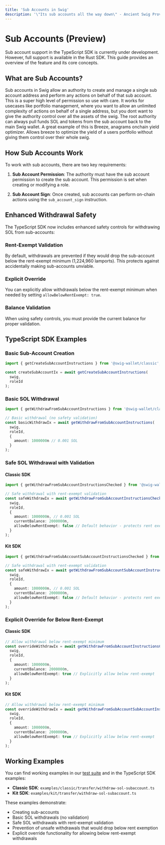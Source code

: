 ```yaml
---
title: 'Sub Accounts in Swig'
description: '\"Its sub accounts all the way down\" - Ancient Swig Proverb'
---
```


# Sub Accounts (Preview)

<Note>
Sub account support in the TypeScript SDK is currently under development. However, full support is available in the Rust SDK. This guide provides an overview of the feature and its core concepts.
</Note>

## What are Sub Accounts?

Sub accounts in Swig allow an authority to create and manage a single sub account address and perform any actions on behalf of that sub account. This is a super high level of permission so use with care. It works for usecases like portfolio management, where you want to allow an unlimited complexity of actions on behalf of a single address, but you dont want to give the authority control over all the assets of the swig. The root authority can always pull funds SOL and tokens from the sub account back to the main Swig wallet. 
A great example of this is Breeze, anagrams onchain yield optimizer. Allows breeze to optimize the yield of a users portfolio without giving them control over their whole swig. 

## How Sub Accounts Work

To work with sub accounts, there are two key requirements:

1. **Sub Account Permission**: The authority must have the sub account permission to create the sub account. This permission is set when creating or modifying a role.

2. **Sub Account Sign**: Once created, sub accounts can perform on-chain actions using the `sub_account_sign` instruction.

## Enhanced Withdrawal Safety

The TypeScript SDK now includes enhanced safety controls for withdrawing SOL from sub-accounts:

### Rent-Exempt Validation
By default, withdrawals are prevented if they would drop the sub-account below the rent-exempt minimum (1,224,960 lamports). This protects against accidentally making sub-accounts unviable.

### Explicit Override
You can explicitly allow withdrawals below the rent-exempt minimum when needed by setting `allowBelowRentExempt: true`.

### Balance Validation
When using safety controls, you must provide the current balance for proper validation.

## TypeScript SDK Examples

### Basic Sub-Account Creation

```typescript
import { getCreateSubAccountInstructions } from '@swig-wallet/classic';

const createSubAccountIx = await getCreateSubAccountInstructions(
  swig,
  roleId
);
```

### Basic SOL Withdrawal

```typescript
import { getWithdrawFromSubAccountInstructions } from '@swig-wallet/classic';

// Basic withdrawal (no safety validation)
const basicWithdrawIx = await getWithdrawFromSubAccountInstructions(
  swig,
  roleId,
  {
    amount: 1000000n // 0.001 SOL
  }
);
```

### Safe SOL Withdrawal with Validation

#### Classic SDK
```typescript
import { getWithdrawFromSubAccountInstructionsChecked } from '@swig-wallet/classic';

// Safe withdrawal with rent-exempt validation
const safeWithdrawIx = await getWithdrawFromSubAccountInstructionsChecked(
  swig,
  roleId,
  {
    amount: 1000000n, // 0.001 SOL
    currentBalance: 2000000n,
    allowBelowRentExempt: false // Default behavior - protects rent exemption
  }
);
```

#### Kit SDK
```typescript
import { getWithdrawFromSubAccountSubAccountInstructionsChecked } from '@swig-wallet/kit';

// Safe withdrawal with rent-exempt validation
const safeWithdrawIx = await getWithdrawFromSubAccountSubAccountInstructionsChecked(
  swig,
  roleId,
  {
    amount: 1000000n, // 0.001 SOL
    currentBalance: 2000000n,
    allowBelowRentExempt: false // Default behavior - protects rent exemption
  }
);
```

### Explicit Override for Below Rent-Exempt

#### Classic SDK
```typescript
// Allow withdrawal below rent-exempt minimum
const overrideWithdrawIx = await getWithdrawFromSubAccountInstructionsChecked(
  swig,
  roleId,
  {
    amount: 1000000n,
    currentBalance: 2000000n,
    allowBelowRentExempt: true // Explicitly allow below rent-exempt
  }
);
```

#### Kit SDK
```typescript
// Allow withdrawal below rent-exempt minimum
const overrideWithdrawIx = await getWithdrawFromSubAccountSubAccountInstructionsChecked(
  swig,
  roleId,
  {
    amount: 1000000n,
    currentBalance: 2000000n,
    allowBelowRentExempt: true // Explicitly allow below rent-exempt
  }
);
```

## Working Examples

You can find working examples in our [test suite](https://github.com/anagrambuild/swig-wallet/blob/main/program/tests/sub_account_test.rs#L33) and in the TypeScript SDK examples:

- **Classic SDK**: `examples/classic/transfer/withdraw-sol-subaccount.ts`
- **Kit SDK**: `examples/kit/transfer/withdraw-sol-subaccount.ts`

These examples demonstrate:
- Creating sub-accounts
- Basic SOL withdrawals (no validation)
- Safe SOL withdrawals with rent-exempt validation
- Prevention of unsafe withdrawals that would drop below rent exemption
- Explicit override functionality for allowing below rent-exempt withdrawals
